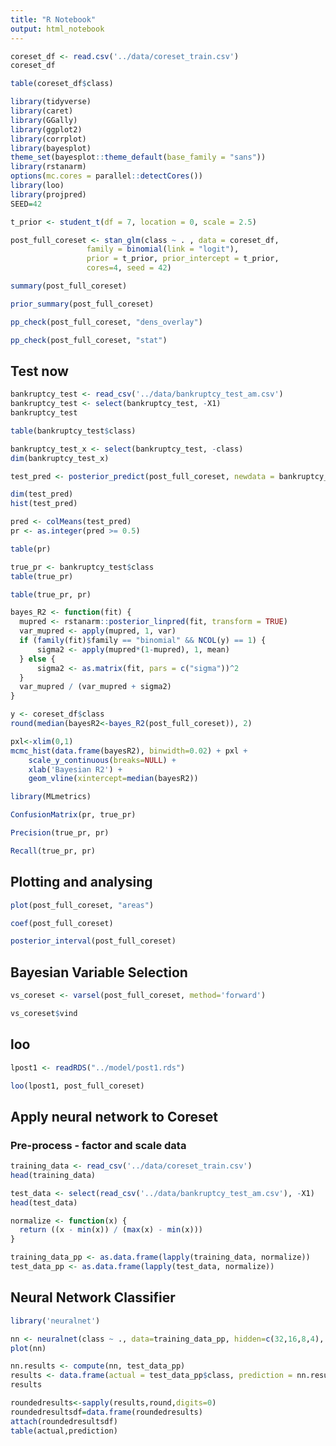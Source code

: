```yaml
---
title: "R Notebook"
output: html_notebook
---
```


```r
coreset_df <- read.csv('../data/coreset_train.csv')
coreset_df
```

```r
table(coreset_df$class)
```


```r
library(tidyverse)
library(caret)
library(GGally)
library(ggplot2)
library(corrplot)
library(bayesplot)
theme_set(bayesplot::theme_default(base_family = "sans"))
library(rstanarm)
options(mc.cores = parallel::detectCores())
library(loo)
library(projpred)
SEED=42
```


```r
t_prior <- student_t(df = 7, location = 0, scale = 2.5)
```

```r
post_full_coreset <- stan_glm(class ~ . , data = coreset_df,
                 family = binomial(link = "logit"), 
                 prior = t_prior, prior_intercept = t_prior,
                 cores=4, seed = 42)
```

```r
summary(post_full_coreset)
```

```r
prior_summary(post_full_coreset)
```


```r
pp_check(post_full_coreset, "dens_overlay")
```

```r
pp_check(post_full_coreset, "stat")
```

## Test now

```r
bankruptcy_test <- read_csv('../data/bankruptcy_test_am.csv')
bankruptcy_test <- select(bankruptcy_test, -X1)
bankruptcy_test
```
```r
table(bankruptcy_test$class)
```


```r
bankruptcy_test_x <- select(bankruptcy_test, -class)
dim(bankruptcy_test_x)
```


```r
test_pred <- posterior_predict(post_full_coreset, newdata = bankruptcy_test_x)
```

```r
dim(test_pred)
hist(test_pred)
```

```r
pred <- colMeans(test_pred)
pr <- as.integer(pred >= 0.5)
```

```r
table(pr)
```

```r
true_pr <- bankruptcy_test$class
table(true_pr)
```

```r
table(true_pr, pr)
```

```r
bayes_R2 <- function(fit) {
  mupred <- rstanarm::posterior_linpred(fit, transform = TRUE)
  var_mupred <- apply(mupred, 1, var)
  if (family(fit)$family == "binomial" && NCOL(y) == 1) {
      sigma2 <- apply(mupred*(1-mupred), 1, mean)
  } else {
      sigma2 <- as.matrix(fit, pars = c("sigma"))^2
  }
  var_mupred / (var_mupred + sigma2)
}
```


```r
y <- coreset_df$class
round(median(bayesR2<-bayes_R2(post_full_coreset)), 2)
```

```r
pxl<-xlim(0,1)
mcmc_hist(data.frame(bayesR2), binwidth=0.02) + pxl +
    scale_y_continuous(breaks=NULL) +
    xlab('Bayesian R2') +
    geom_vline(xintercept=median(bayesR2))
```


```r
library(MLmetrics)
```

```r
ConfusionMatrix(pr, true_pr)
```

```r
Precision(true_pr, pr)
```

```r
Recall(true_pr, pr)
```

## Plotting and analysing
```r
plot(post_full_coreset, "areas")
```

```r
coef(post_full_coreset)
```

```r
posterior_interval(post_full_coreset)
```

## Bayesian Variable Selection
```r
vs_coreset <- varsel(post_full_coreset, method='forward')
```

```r
vs_coreset$vind
```


## loo

```r
lpost1 <- readRDS("../model/post1.rds")
```

```r
loo(lpost1, post_full_coreset)
```
## Apply neural network to Coreset

### Pre-process - factor and scale data



```r
training_data <- read_csv('../data/coreset_train.csv')
head(training_data)
```
```r
test_data <- select(read_csv('../data/bankruptcy_test_am.csv'), -X1)
head(test_data)
```



```r
normalize <- function(x) {
  return ((x - min(x)) / (max(x) - min(x)))
}
```


```r
training_data_pp <- as.data.frame(lapply(training_data, normalize))
test_data_pp <- as.data.frame(lapply(test_data, normalize))

```




## Neural Network Classifier
```r
library('neuralnet')
```



```r
nn <- neuralnet(class ~ ., data=training_data_pp, hidden=c(32,16,8,4), linear.output=FALSE, threshold=0.01)
plot(nn)
```


```r
nn.results <- compute(nn, test_data_pp)
results <- data.frame(actual = test_data_pp$class, prediction = nn.results$net.result)
results
```

```r
roundedresults<-sapply(results,round,digits=0)
roundedresultsdf=data.frame(roundedresults)
attach(roundedresultsdf)
table(actual,prediction)
```


```r
```


```r
```


```r
```

